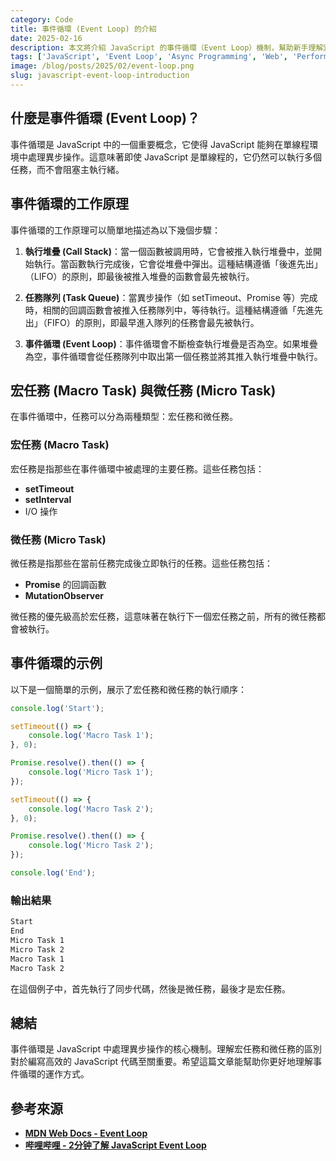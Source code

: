 ```yaml
---
category: Code
title: 事件循環 (Event Loop) 的介紹
date: 2025-02-16
description: 本文將介紹 JavaScript 的事件循環（Event Loop）機制，幫助新手理解宏任務（Macro Task）和微任務（Micro Task）的運作方式。
tags: ['JavaScript', 'Event Loop', 'Async Programming', 'Web', 'Performance']
image: /blog/posts/2025/02/event-loop.png
slug: javascript-event-loop-introduction
---
```


## 什麼是事件循環 (Event Loop)？

事件循環是 JavaScript 中的一個重要概念，它使得 JavaScript 能夠在單線程環境中處理異步操作。這意味著即使 JavaScript 是單線程的，它仍然可以執行多個任務，而不會阻塞主執行緒。

## 事件循環的工作原理

事件循環的工作原理可以簡單地描述為以下幾個步驟：

1. **執行堆疊 (Call Stack)**：當一個函數被調用時，它會被推入執行堆疊中，並開始執行。當函數執行完成後，它會從堆疊中彈出。這種結構遵循「後進先出」（LIFO）的原則，即最後被推入堆疊的函數會最先被執行。

2. **任務隊列 (Task Queue)**：當異步操作（如 setTimeout、Promise 等）完成時，相關的回調函數會被推入任務隊列中，等待執行。這種結構遵循「先進先出」（FIFO）的原則，即最早進入隊列的任務會最先被執行。

3. **事件循環 (Event Loop)**：事件循環會不斷檢查執行堆疊是否為空。如果堆疊為空，事件循環會從任務隊列中取出第一個任務並將其推入執行堆疊中執行。

## 宏任務 (Macro Task) 與微任務 (Micro Task)

在事件循環中，任務可以分為兩種類型：宏任務和微任務。

### 宏任務 (Macro Task)

宏任務是指那些在事件循環中被處理的主要任務。這些任務包括：

- **setTimeout**
- **setInterval**
- I/O 操作

### 微任務 (Micro Task)

微任務是指那些在當前任務完成後立即執行的任務。這些任務包括：

- **Promise** 的回調函數
- **MutationObserver**

微任務的優先級高於宏任務，這意味著在執行下一個宏任務之前，所有的微任務都會被執行。

## 事件循環的示例

以下是一個簡單的示例，展示了宏任務和微任務的執行順序：

```javascript
console.log('Start');

setTimeout(() => {
    console.log('Macro Task 1');
}, 0);

Promise.resolve().then(() => {
    console.log('Micro Task 1');
});

setTimeout(() => {
    console.log('Macro Task 2');
}, 0);

Promise.resolve().then(() => {
    console.log('Micro Task 2');
});

console.log('End');
```

### 輸出結果

```bash
Start
End
Micro Task 1
Micro Task 2
Macro Task 1
Macro Task 2
```

在這個例子中，首先執行了同步代碼，然後是微任務，最後才是宏任務。

## 總結

事件循環是 JavaScript 中處理異步操作的核心機制。理解宏任務和微任務的區別對於編寫高效的 JavaScript 代碼至關重要。希望這篇文章能幫助你更好地理解事件循環的運作方式。

## 參考來源

- **[MDN Web Docs - Event Loop](https://developer.mozilla.org/en-US/docs/Web/JavaScript/EventLoop)**
- **[哔哩哔哩 - 2分钟了解 JavaScript Event Loop](https://b23.tv/MFuV6cn)**
